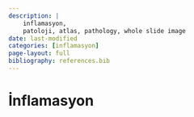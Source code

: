 ```yaml
---
description: |
    inflamasyon,
    patoloji, atlas, pathology, whole slide image
date: last-modified
categories: [inflamasyon]
page-layout: full
bibliography: references.bib
---
```


# İnflamasyon {#sec-inflamasyon}
